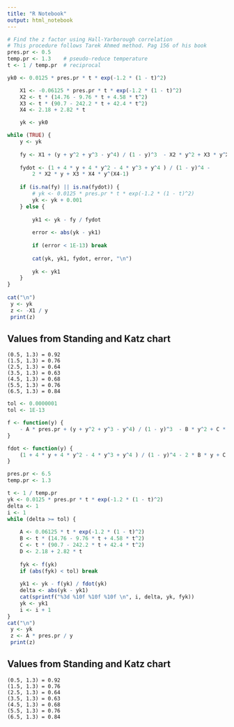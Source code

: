 ```yaml
---
title: "R Notebook"
output: html_notebook
---
```




```r
# Find the z factor using Hall-Yarborough correlation
# This procedure follows Tarek Ahmed method. Pag 156 of his book
pres.pr <- 0.5
temp.pr <- 1.3    # pseudo-reduce temperature
t <- 1 / temp.pr  # reciprocal

yk0 <- 0.0125 * pres.pr * t * exp(-1.2 * (1 - t)^2)

    X1 <- -0.06125 * pres.pr * t * exp(-1.2 * (1 - t)^2)
    X2 <- t * (14.76 - 9.76 * t + 4.58 * t^2)
    X3 <- t * (90.7 - 242.2 * t + 42.4 * t^2)
    X4 <- 2.18 + 2.82 * t

    yk <- yk0

while (TRUE) {       
    y <- yk
    
    fy <- X1 + (y + y^2 + y^3 - y^4) / (1 - y)^3  - X2 * y^2 + X3 * y^X4  
    
    fydot <- (1 + 4 * y + 4 * y^2 - 4 * y^3 + y^4 ) / (1 - y)^4 - 
        2 * X2 * y + X3 * X4 * y^(X4-1)
    
    if (is.na(fy) || is.na(fydot)) {
        # yk <- 0.0125 * pres.pr * t * exp(-1.2 * (1 - t)^2)
        yk <- yk + 0.001
    } else {
    
        yk1 <- yk - fy / fydot
        
        error <- abs(yk - yk1)
        
        if (error < 1E-13) break
        
        cat(yk, yk1, fydot, error, "\n")
        
        yk <- yk1
    }
}
    
cat("\n")   
 y <- yk
 z <- -X1 / y
 print(z)    
```

## Values from Standing and Katz chart


    (0.5, 1.3) = 0.92
    (1.5, 1.3) = 0.76
    (2.5, 1.3) = 0.64
    (3.5, 1.3) = 0.63
    (4.5, 1.3) = 0.68
    (5.5, 1.3) = 0.76
    (6.5, 1.3) = 0.84


```r

tol <- 0.0000001
tol <- 1E-13

f <- function(y) {
    - A * pres.pr + (y + y^2 + y^3 - y^4) / (1 - y)^3  - B * y^2 + C * y^D    
}

fdot <- function(y) {
    (1 + 4 * y + 4 * y^2 - 4 * y^3 + y^4 ) / (1 - y)^4 - 2 * B * y + C * D * y^(D-1)
}

pres.pr <- 6.5
temp.pr <- 1.3

t <- 1 / temp.pr
yk <- 0.0125 * pres.pr * t * exp(-1.2 * (1 - t)^2)
delta <- 1
i <- 1
while (delta >= tol) {
    
    A <- 0.06125 * t * exp(-1.2 * (1 - t)^2)
    B <- t * (14.76 - 9.76 * t + 4.58 * t^2)
    C <- t * (90.7 - 242.2 * t + 42.4 * t^2)
    D <- 2.18 + 2.82 * t
    
    fyk <- f(yk)
    if (abs(fyk) < tol) break
    
    yk1 <- yk - f(yk) / fdot(yk)
    delta <- abs(yk - yk1)
    cat(sprintf("%3d %10f %10f %10f \n", i, delta, yk, fyk))
    yk <- yk1
    i <- i + 1
}    
cat("\n")   
 y <- yk
 z <- A * pres.pr / y
 print(z)
```

## Values from Standing and Katz chart


    (0.5, 1.3) = 0.92
    (1.5, 1.3) = 0.76
    (2.5, 1.3) = 0.64
    (3.5, 1.3) = 0.63
    (4.5, 1.3) = 0.68
    (5.5, 1.3) = 0.76
    (6.5, 1.3) = 0.84
